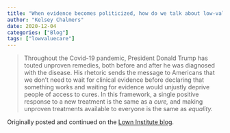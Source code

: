 ```yaml
---
title: "When evidence becomes politicized, how do we talk about low-value care?"
author: "Kelsey Chalmers"
date: 2020-12-04
categories: ["Blog"]
tags: ["lowvaluecare"]
---
```


> Throughout the Covid-19 pandemic, President Donald Trump has touted unproven remedies, both before and after he was diagnosed with the disease. His rhetoric sends the message to Americans that we don’t need to wait for clinical evidence before declaring that something works and waiting for evidence would unjustly deprive people of access to cures. In this framework, a single positive response to a new treatment is the same as a *cure,* and making unproven treatments available to everyone is the same as *equality.*

Originally posted and continued on the [Lown Institute blog](https://lowninstitute.org/when-evidence-becomes-politicized-how-do-we-talk-about-low-value-care/).


